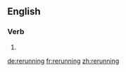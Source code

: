 ==English==

===Verb===
{{head|en}}

# {{present participle of|rerun|lang=en}}

[[de:rerunning]]
[[fr:rerunning]]
[[zh:rerunning]]